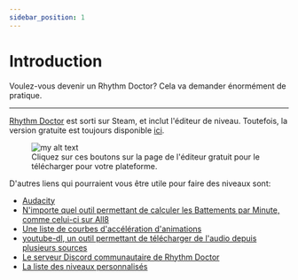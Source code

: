 ---
sidebar_position: 1
---

# Introduction

Voulez-vous devenir un Rhythm Doctor? Cela va demander énormément de pratique.

-----

[Rhythm Doctor](https://store.steampowered.com/app/774181/Rhythm_Doctor/) est sorti sur Steam, et inclut l'éditeur de niveau. Toutefois, la version gratuite est toujours disponible [ici](https://giacomopc.itch.io/rdle).

<figure>
  <img src="img/download.png" alt="my alt text"/>
  <figcaption>Cliquez sur ces boutons sur la page de l'éditeur gratuit pour le télécharger pour votre plateforme.</figcaption>
</figure>

D'autres liens qui pourraient vous être utile pour faire des niveaux sont:
- [Audacity](https://www.audacityteam.org/download/)
- [N'importe quel outil permettant de calculer les Battements par Minute, comme celui-ci sur All8](http://www.all8.com/tools/bpm.htm)
- [Une liste de courbes d'accélération d'animations](https://easings.net/fr)
- [youtube-dl, un outil permettant de télécharger de l'audio depuis plusieurs sources](https://ytdl-org.github.io/youtube-dl/index.html)
- [Le serveur Discord communautaire de Rhythm Doctor](https://discord.gg/rhythmdr)
- [La liste des niveaux personnalisés](rhythm.cafe/)
